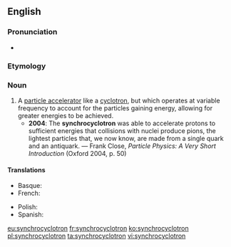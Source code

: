 ==English==

===Pronunciation===
* {{IPA|/sɪŋkɹəʊˈsaɪklətɹɒn/|lang=en}}

===Etymology===
{{prefix|en|synchro|cyclotron}}

===Noun===
{{en-noun}}

# A [[particle accelerator]] like a [[cyclotron]], but which operates at variable frequency to account for the particles gaining energy, allowing for greater energies to be achieved.
#* '''2004''': The '''synchrocyclotron''' was able to accelerate protons to sufficient energies that collisions with nuclei produce pions, the lightest particles that, we now know, are made from a single quark and an antiquark. — Frank Close, ''Particle Physics: A Very Short Introduction'' (Oxford 2004, p. 50)

====Translations====
{{trans-top|particle accelerator}}
* Basque: {{t+|eu|sinkroziklotroi}}
* French: {{t+|fr|synchrocyclotron|m}}
{{trans-mid}}
* Polish: {{t|pl|synchrocyklotron|m}}
* Spanish: {{t|es|sincrociclotrón|m}}
{{trans-bottom}}

[[eu:synchrocyclotron]]
[[fr:synchrocyclotron]]
[[ko:synchrocyclotron]]
[[pl:synchrocyclotron]]
[[ta:synchrocyclotron]]
[[vi:synchrocyclotron]]